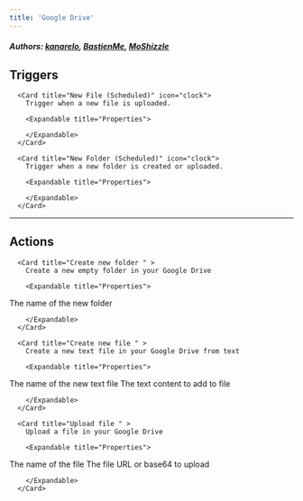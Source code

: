 ```yaml
---
title: 'Google Drive'
---
```


##### Authors: [kanarelo](https://github.com/kanarelo), [BastienMe](https://github.com/BastienMe), [MoShizzle](https://github.com/MoShizzle)


## Triggers


      <Card title="New File (Scheduled)" icon="clock">
        Trigger when a new file is uploaded.

        <Expandable title="Properties">
          
<ResponseField name="Parent Folder"  type="Dropdown">

</ResponseField>
              
        </Expandable>
      </Card>
  
      <Card title="New Folder (Scheduled)" icon="clock">
        Trigger when a new folder is created or uploaded.

        <Expandable title="Properties">
          
<ResponseField name="Parent Folder"  type="Dropdown">

</ResponseField>
              
        </Expandable>
      </Card>
  

---

## Actions


      <Card title="Create new folder " >
        Create a new empty folder in your Google Drive

        <Expandable title="Properties">
          
<ResponseField name="Folder name" required type="Short_text">
The name of the new folder
</ResponseField>
            
<ResponseField name="Parent Folder"  type="Dropdown">

</ResponseField>
              
        </Expandable>
      </Card>
  
      <Card title="Create new file " >
        Create a new text file in your Google Drive from text

        <Expandable title="Properties">
          
<ResponseField name="File name" required type="Short_text">
The name of the new text file
</ResponseField>
            
<ResponseField name="Text" required type="Long_text">
The text content to add to file
</ResponseField>
            
<ResponseField name="Parent Folder"  type="Dropdown">

</ResponseField>
              
        </Expandable>
      </Card>
  
      <Card title="Upload file " >
        Upload a file in your Google Drive

        <Expandable title="Properties">
          
<ResponseField name="File name" required type="Short_text">
The name of the file
</ResponseField>
            
<ResponseField name="File" required type="File">
The file URL or base64 to upload
</ResponseField>
            
<ResponseField name="Parent Folder"  type="Dropdown">

</ResponseField>
              
        </Expandable>
      </Card>
  
